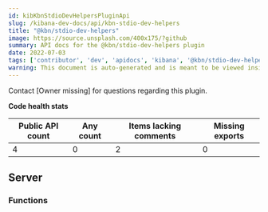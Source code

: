 ```yaml
---
id: kibKbnStdioDevHelpersPluginApi
slug: /kibana-dev-docs/api/kbn-stdio-dev-helpers
title: "@kbn/stdio-dev-helpers"
image: https://source.unsplash.com/400x175/?github
summary: API docs for the @kbn/stdio-dev-helpers plugin
date: 2022-07-03
tags: ['contributor', 'dev', 'apidocs', 'kibana', '@kbn/stdio-dev-helpers']
warning: This document is auto-generated and is meant to be viewed inside our experimental, new docs system. Reach out in #docs-engineering for more info.
---
```




Contact [Owner missing] for questions regarding this plugin.

**Code health stats**

| Public API count  | Any count | Items lacking comments | Missing exports |
|-------------------|-----------|------------------------|-----------------|
| 4 | 0 | 2 | 0 |

## Server

### Functions
<DocDefinitionList data={kbnStdioDevHelpersObj.server.functions}/>

